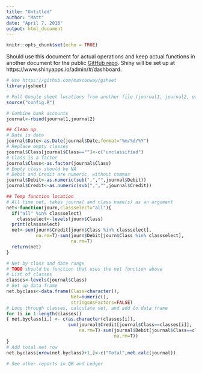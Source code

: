 ```yaml
---
title: "Untitled"
author: "Matt"
date: "April 7, 2016"
output: html_document
---
```


```r
knitr::opts_chunk$set(echo = TRUE)
```

Should use this document for actual operations and keep actual functions in another document for the public [GitHub repo](https://github.com/mattbk/ledgerr). Shiny will be set up at https://www.shinyapps.io/admin/#/dashboard.

```r
# Use https://github.com/maxconway/gsheet
library(gsheet)

# Pull Google sheet locations from another file (journal1, journal2, etc.)
source("config.R")

# Combine bank accounts
journal<-rbind(journal1,journal2)

## Clean up
# Date is date
journal$Date<-as.Date(journal$Date,format="%m/%d/%Y")
# Replace empty classes
journal$Class[journal$Class==""]<-c("unclassified")
# Class is a factor
journal$Class<-as.factor(journal$Class)
# Empty class should be NA
# Debit and Credit are numeric, without commas
journal$Debit<-as.numeric(sub(",","",journal$Debit))
journal$Credit<-as.numeric(sub(",","",journal$Credit))

## Temp function location
# All time net, takes journal and class name(s) as an argument 
net<-function(journ,classselect="all"){
  if("all" %in% classselect)
    classselect<-levels(journ$Class)
  print(classselect)
  net<-sum(journ$Credit[journ$Class %in% classselect],
           na.rm=T)-sum(journ$Debit[journ$Class %in% classselect],
                        na.rm=T)
  return(net)
}

# Net by class and date range
# TODO should be function that uses the net function above
# List of classes
classes<-levels(journal$Class)
# Set up data frame
net.byclass<-data.frame(Class=character(),
                        Net=numeric(),
                        stringsAsFactors=FALSE)
# Loop through classes, calculate net, and add to data frame
for (i in 1:length(classes))
{ net.byclass[i,] <- c(as.character(classes[i]),
                       sum(journal$Credit[journal$Class==classes[i]],
                           na.rm=T)-sum(journal$Debit[journal$Class==classes[i]],
                                        na.rm=T))
}
# Add total net row
net.byclass[nrow(net.byclass)+1,]<-c("Total",net.calc(journal))

# See other reports in QB and Ledger

```